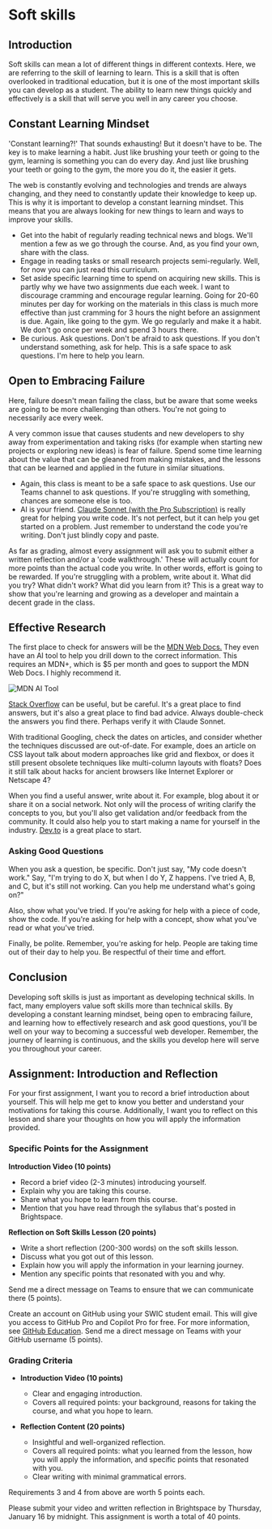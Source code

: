 
# Soft skills

## Introduction

Soft skills can mean a lot of different things in different contexts. Here, we are referring to the skill of learning to learn. This is a skill that is often overlooked in traditional education, but it is one of the most important skills you can develop as a student. The ability to learn new things quickly and effectively is a skill that will serve you well in any career you choose.

## Constant Learning Mindset

'Constant learning?!' That sounds exhausting! But it doesn't have to be. The key is to make learning a habit. Just like brushing your teeth or going to the gym, learning is something you can do every day. And just like brushing your teeth or going to the gym, the more you do it, the easier it gets.

The web is constantly evolving and technologies and trends are always changing, and they need to constantly update their knowledge to keep up. This is why it is important to develop a constant learning mindset. This means that you are always looking for new things to learn and ways to improve your skills.

- Get into the habit of regularly reading technical news and blogs. We'll mention a few as we go through the course. And, as you find your own, share with the class.
- Engage in reading tasks or small research projects semi-regularly. Well, for now you can just read this curriculum.
- Set aside specific learning time to spend on acquiring new skills. This is partly why we have two assignments due each week. I want to discourage cramming and encourage regular learning. Going for 20-60 minutes per day for working on the materials in this class is much more effective than just cramming for 3 hours the night before an assignment is due. Again, like going to the gym. We go regularly and make it a habit. We don't go once per week and spend 3 hours there.
- Be curious. Ask questions. Don't be afraid to ask questions. If you don't understand something, ask for help. This is a safe space to ask questions. I'm here to help you learn.

## Open to Embracing Failure

Here, failure doesn't mean failing the class, but be aware that some weeks are going to be more challenging than others. You're not going to necessarily ace every week.

A very common issue that causes students and new developers to shy away from experimentation and taking risks (for example when starting new projects or exploring new ideas) is fear of failure. Spend some time learning about the value that can be gleaned from making mistakes, and the lessons that can be learned and applied in the future in similar situations.

- Again, this class is meant to be a safe space to ask questions. Use our Teams channel to ask questions. If you're struggling with something, chances are someone else is too.
- AI is your friend. [Claude Sonnet (with the Pro Subscription)](https://www.anthropic.com/news/claude-3-5-sonnet) is really great for helping you write code. It's not perfect, but it can help you get started on a problem. Just remember to understand the code you're writing. Don't just blindly copy and paste.

As far as grading, almost every assignment will ask you to submit either a written reflection and/or a 'code walkthrough.' These will actually count for more points than the actual code you write. In other words, effort is going to be rewarded. If you're struggling with a problem, write about it. What did you try? What didn't work? What did you learn from it? This is a great way to show that you're learning and growing as a developer and maintain a decent grade in the class.

## Effective Research

The first place to check for answers will be the [MDN Web Docs.](https://developer.mozilla.org/en-US/) They even have an AI tool to help you drill down to the correct information. This requires an MDN+, which is $5 per month and goes to support the MDN Web Docs. I highly recommend it.

<Image src={mdnAITool} alt="MDN AI Tool" />

[Stack Overflow](https://stackoverflow.com/) can be useful, but be careful. It's a great place to find answers, but it's also a great place to find bad advice. Always double-check the answers you find there. Perhaps verify it with Claude Sonnet.

With traditional Googling, check the dates on articles, and consider whether the techniques discussed are out-of-date. For example, does an article on CSS layout talk about modern approaches like grid and flexbox, or does it still present obsolete techniques like multi-column layouts with floats? Does it still talk about hacks for ancient browsers like Internet Explorer or Netscape 4?

When you find a useful answer, write about it. For example, blog about it or share it on a social network. Not only will the process of writing clarify the concepts to you, but you'll also get validation and/or feedback from the community. It could also help you to start making a name for yourself in the industry. [Dev.to](https://dev.to/) is a great place to start.

### Asking Good Questions

When you ask a question, be specific. Don't just say, "My code doesn't work." Say, "I'm trying to do X, but when I do Y, Z happens. I've tried A, B, and C, but it's still not working. Can you help me understand what's going on?"

Also, show what you've tried. If you're asking for help with a piece of code, show the code. If you're asking for help with a concept, show what you've read or what you've tried.

Finally, be polite. Remember, you're asking for help. People are taking time out of their day to help you. Be respectful of their time and effort.

## Conclusion

Developing soft skills is just as important as developing technical skills. In fact, many employers value soft skills more than technical skills. By developing a constant learning mindset, being open to embracing failure, and learning how to effectively research and ask good questions, you'll be well on your way to becoming a successful web developer. Remember, the journey of learning is continuous, and the skills you develop here will serve you throughout your career.

## Assignment: Introduction and Reflection

For your first assignment, I want you to record a brief introduction about yourself. This will help me get to know you better and understand your motivations for taking this course. Additionally, I want you to reflect on this lesson and share your thoughts on how you will apply the information provided.

### Specific Points for the Assignment

**Introduction Video (10 points)**

- Record a brief video (2-3 minutes) introducing yourself.
- Explain why you are taking this course.
- Share what you hope to learn from this course.
- Mention that you have read through the syllabus that's posted in Brightspace.

**Reflection on Soft Skills Lesson (20 points)**

- Write a short reflection (200-300 words) on the soft skills lesson.
- Discuss what you got out of this lesson.
- Explain how you will apply the information in your learning journey.
- Mention any specific points that resonated with you and why.

Send me a direct message on Teams to ensure that we can communicate there (5 points).

Create an account on GitHub using your SWIC student email. This will give you access to GitHub Pro and Copilot Pro for free. For more information, see [GitHub Education](https://education.github.com/). Send me a direct message on Teams with your GitHub username (5 points).

### Grading Criteria

- **Introduction Video (10 points)**

  - Clear and engaging introduction.
  - Covers all required points: your background, reasons for taking the course, and what you hope to learn.

- **Reflection Content (20 points)**

  - Insightful and well-organized reflection.
  - Covers all required points: what you learned from the lesson, how you will apply the information, and specific points that resonated with you.
  - Clear writing with minimal grammatical errors.

Requirements 3 and 4 from above are worth 5 points each.

Please submit your video and written reflection in Brightspace by Thursday, January 16 by midnight. This assignment is worth a total of 40 points.
